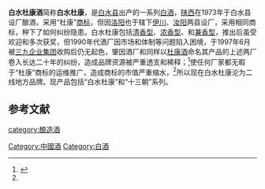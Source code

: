 {{Distinguish|杜康酒}}
{{中国非物质文化遗产 
| 级别 = 省
|名称 = 白水杜康酒酿造技艺
|子项 = 
|图片 = 
|申报地区或单位 = [[渭南市|渭南市]]
|序号 = 108
|编号项目 = Ⅷ-21 
|登录时间 = 2007年 
|备注 = 第一批省级非遗项目
|分类 = 传统技艺
|省区市 = 陕西省
}}
'''白水杜康酒'''简称'''白水杜康'''，是[[白水县|白水县]]出产的一系列[[中国烧酒|白酒]]，[[陕西|陕西]]在1973年于白水县设厂酿酒，采用“杜康”[[商标|商标]]，但因[[洛阳|洛阳]]也于辖下[[伊川|伊川]]、[[汝阳|汝阳]]两县设厂，采用相同商标，种下了如何纠纷隐患。白水杜康包括[[清香型白酒|清香型]]、[[浓香型白酒|浓香型]]、和[[兼香型白酒|兼香型]]，推出后虽受欢迎和多次获奖，但1990年代酒厂因市场和体制等问题陷入困境，于1997年6月被[[三九企业集团|三九企业集团]]收购后仍无起色，肇因酒厂和同样以[[杜康酒|杜康酒]]命名其产品的上述两厂卷入长达二十年的纠纷，造成品牌资源被严重透支和稀释；<ref name=l1>{{cite web|url=http://www.cubn.com.cn/company/40491.html|title=20年商标之争终落幕 “杜康”品牌资源被透支大不如前|language=Zh-hans|accessdate=2019年7月29日|archive-date=2020年10月22日|archive-url=https://web.archive.org/web/20201022195210/http://www.cubn.com.cn/company/40491.html|dead-url=no}}</ref>使任何厂家都无暇于“杜康”商标的运维推广，造成商标的市值严重缩水，<ref name=l1/>所以现在白水杜康沦为二线地方品牌。现产品包括“白水杜康”和“十三朝”系列。

==参考文献==
{{reflist}}
{{饮料小作品}}
{{中華酒文化}}

[[category:酿造酒|category:酿造酒]]
[[Category:中國酒|Category:中國酒]]
[[Category:白酒|Category:白酒]]